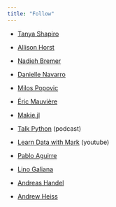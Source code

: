 ```yaml
---
title: "Follow"
---
```


-   [Tanya Shapiro](https://tanyaviz.com/)

-   [Allison Horst](https://allisonhorst.com/allison-horst)

-   [Nadieh Bremer](https://www.visualcinnamon.com/)

-   [Danielle Navarro](https://djnavarro.net/)

-   [Milos Popovic](https://milospopovic.net/)

-   [Éric Mauvière](https://www.icem7.fr/)

-   [Makie.jl](https://makie.org/)

-   [Talk Python](https://talkpython.fm/episodes/all) (podcast)

-   [Learn Data with Mark](https://www.youtube.com/@learndatawithmark) (youtube)

-   [Pablo Aguirre](https://pabloagn.com/)

- [Lino Galiana](https://pythonds.linogaliana.fr/)

- [Andreas Handel](https://www.andreashandel.com/posts.html)

- [Andrew Heiss](https://www.andrewheiss.com/blog/)
